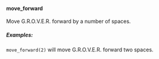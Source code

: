 #### move_forward

Move G.R.O.V.E.R. forward by a number of spaces.

##### Examples:

`move_forward(2)` will move G.R.O.V.E.R. forward two spaces.

